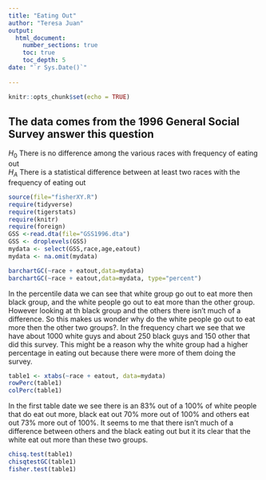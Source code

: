 ```yaml
---
title: "Eating Out"
author: "Teresa Juan"
output: 
  html_document:
    number_sections: true
    toc: true
    toc_depth: 5
date: "`r Sys.Date()`"    
    
---
```


```r
knitr::opts_chunk$set(echo = TRUE)
```

## The data comes from the 1996 General Social Survey answer this question

$H_0$ There is no difference among the various races with frequency of eating out  
$H_A$ There is a statistical difference between at least two races with the frequency of eating out  


```r
source(file="fisherXY.R")
require(tidyverse)
require(tigerstats)
require(knitr)
require(foreign)
GSS <-read.dta(file="GSS1996.dta")
GSS <- droplevels(GSS)
mydata <- select(GSS,race,age,eatout)
mydata <- na.omit(mydata)
```

```r
barchartGC(~race + eatout,data=mydata)
barchartGC(~race + eatout,data=mydata, type="percent")

```


In the percentile data we can see that white group go out to eat more then black group, and the white people go out to eat more than the other group. However looking at th black group and the others there isn’t  much of a difference. So this makes us wonder why do the white people go out to eat more then the other two groups?. In the frequency chart we see that we have about 1000 white guys and about 250 black guys and 150 other that did this survey. This might be a reason why the white group had a higher percentage in eating out because there were more of them doing the survey.


```r
table1 <- xtabs(~race + eatout, data=mydata)
rowPerc(table1)
colPerc(table1)
```

In the first table date we see there is an 83% out of a 100% of white people that do eat out more, black eat out 70% more out of 100% and others eat out 73% more out of 100%. It seems to me that there isn't much of a difference between others and the black eating out but it its clear that the white eat out more than these two groups.

```r
chisq.test(table1)
chisqtestGC(table1)
fisher.test(table1)
```




